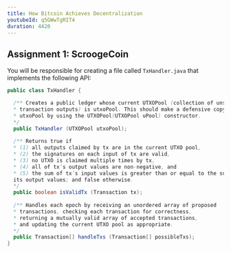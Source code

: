 ```yaml
---
title: How Bitcoin Achieves Decentralization
youtubeId: q5GWwTgRIT4
duration: 4420
---
```


## Assignment 1: ScroogeCoin

You will be responsible for creating a file called `TxHandler.java` that implements the following API:

```java
public class TxHandler {

  /** Creates a public ledger whose current UTXOPool (collection of unspent
  * transaction outputs) is utxoPool. This should make a defensive copy of
  * utxoPool by using the UTXOPool(UTXOPool uPool) constructor.
  */
  public TxHandler (UTXOPool utxoPool);
  
  /** Returns true if
  * (1) all outputs claimed by tx are in the current UTXO pool,
  * (2) the signatures on each input of tx are valid,
  * (3) no UTXO is claimed multiple times by tx,
  * (4) all of tx’s output values are non-negative, and
  * (5) the sum of tx’s input values is greater than or equal to the sum of
  its output values; and false otherwise.
  */
  public boolean isValidTx (Transaction tx);
  
  /** Handles each epoch by receiving an unordered array of proposed
  * transactions, checking each transaction for correctness,
  * returning a mutually valid array of accepted transactions,
  * and updating the current UTXO pool as appropriate.
  */
  public Transaction[] handleTxs (Transaction[] possibleTxs);
}
```